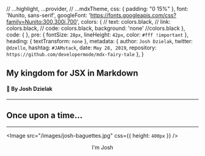 

  // ...highlight,
  ...provider,
  // ...mdxTheme,
  css: {
    padding: "0 15%"
  },
  font: 'Nunito, sans-serif',
  googleFont: 'https://fonts.googleapis.com/css?family=Nunito:300,300i,700',
  colors: {
    // text: colors.black,
    // link: colors.black,
    // code: colors.black,
    background: 'none' //colors.black
  },
  code: {
  },
  pre: {
    fontSize: `28px`,
    lineHeight: `42px`,
    color: `#fff !important`
  },
  heading: {
    textTransform: `none`
  },
  metadata: {
    author: `Josh Dzielak`,
    twitter: `@dzello`,
    hashtag: `#JAMstack`,
    date: `May 28, 2019`,
    repository: `https://github.com/developermode/mdx-fairy-tale`
  },
}

<Head>
  <title>My kingdom for JSX in Markdown</title>
  <meta name='twitter:card' content='summary_large_image' />
  <meta name='twitter:site' content='@dzello' />
  <meta name='twitter:title' content='My kingdom for JSX in Markdown' />
  <meta name='twitter:description' content='Once upon a time, King Markdown met Princess JSX...' />
  <meta name='twitter:image' content='https://mdx-fairy-tale.developermode.com/images/mdx-fairy-tale-title-slide.png' />
  <meta property="og:title" content='My kingdom for JDX in Markdown' />
  <meta property="og:type" content="website" />
  <meta property="og:url" content='https://mdx-fairy-tale.developermode.com/' />
  <meta property="og:image" content='https://mdx-fairy-tale.developermode.com/images/mdx-fairy-tale-title-slide.png' />
  <meta property="og:description" content='Once upon a time, King Markdown met Princess JSX...' />
  <link rel='shortcut icon' type='image/png' href='/images/favicon.ico'/>
</Head>

## My kingdom for JSX in Markdown

#### 👑 By Josh Dzielak

---

## Once upon a time...

---

<Image src="/images/josh-baguettes.jpg" css={{ height: `400px` }} />

<Header>I'm Josh</Header>